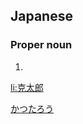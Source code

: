 ==Japanese==
{{ja-kanjitab|克|太|郎}}

===Proper noun===
{{ja-pos|proper|かつたろう}}

# {{given name|male|lang=ja}}

[[Category:Japanese male given names|かつたろう]]

[[li:克太郎]]